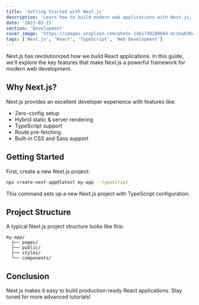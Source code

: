```yaml
---
title: 'Getting Started with Next.js'
description: 'Learn how to build modern web applications with Next.js, React, and TypeScript'
date: '2023-03-15'
section: 'Development'
cover_image: 'https://images.unsplash.com/photo-1461749280684-dccba630e2f6?auto=format&fit=crop&q=80&w=1000'
tags: ['Next.js', 'React', 'TypeScript', 'Web Development']
---
```


Next.js has revolutionized how we build React applications. In this guide, we'll explore the key features that make Next.js a powerful framework for modern web development.

## Why Next.js?

Next.js provides an excellent developer experience with features like:

- Zero-config setup
- Hybrid static & server rendering
- TypeScript support
- Route pre-fetching
- Built-in CSS and Sass support

## Getting Started

First, create a new Next.js project:

```bash
npx create-next-app@latest my-app --typescript
```

This command sets up a new Next.js project with TypeScript configuration.

## Project Structure

A typical Next.js project structure looks like this:

```
my-app/
  ├── pages/
  ├── public/
  ├── styles/
  └── components/
```

## Conclusion

Next.js makes it easy to build production-ready React applications. Stay tuned for more advanced tutorials!

